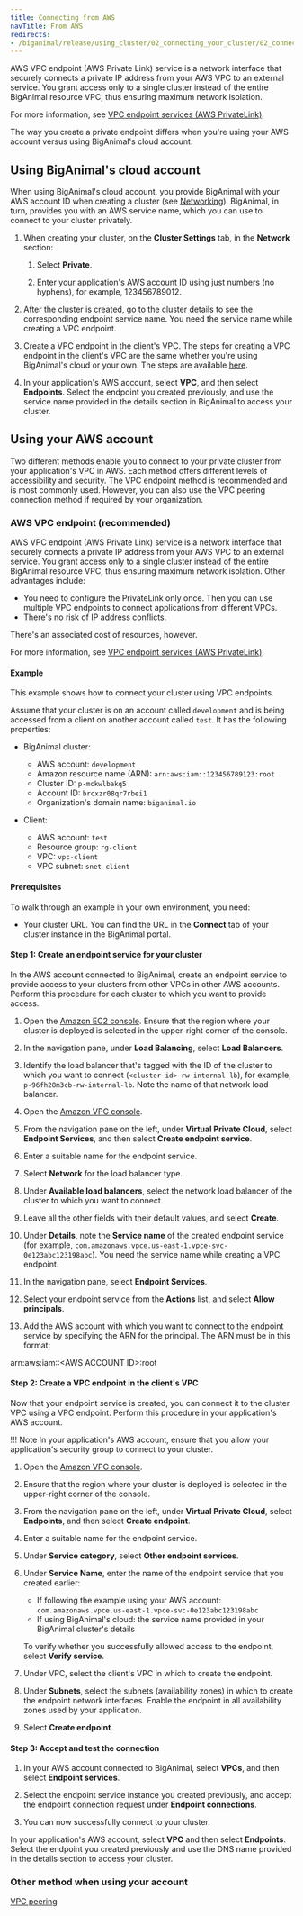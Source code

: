 ```yaml
---
title: Connecting from AWS 
navTitle: From AWS
redirects:
- /biganimal/release/using_cluster/02_connecting_your_cluster/02_connecting_from_aws/01_vpc_endpoint/
---
```




AWS VPC endpoint (AWS Private Link) service is a network interface that securely connects a private IP address from your AWS VPC to an external service. You grant access only to a single cluster instead of the entire BigAnimal resource VPC, thus ensuring maximum network isolation. 

For more information, see [VPC endpoint services (AWS PrivateLink)](https://docs.aws.amazon.com/vpc/latest/privatelink/endpoint-service.html).

The way you create a private endpoint differs when you're using your AWS account versus using BigAnimal's cloud account.

## Using BigAnimal's cloud account

When using BigAnimal's cloud account, you provide BigAnimal with your AWS account ID when creating a cluster (see [Networking](/biganimal/latest/getting_started/creating_a_cluster/#network-logs--telemetry-section)). BigAnimal, in turn, provides you with an AWS service name, which you can use to connect to your cluster privately.

1. When creating your cluster, on the **Cluster Settings** tab, in the **Network** section:
   1. Select **Private**.

   1. Enter your application's AWS account ID using just numbers (no hyphens), for example, 123456789012.

1. After the cluster is created, go to the cluster details to see the corresponding endpoint service name. You need the service name while creating a VPC endpoint.

1. Create a VPC endpoint in the client's VPC. The steps for creating a VPC endpoint in the client's VPC are the same whether you're using BigAnimal's cloud or your own. The steps are available [here](#step-2-create-a-vpc-endpoint-in-the-clients-vpc).

1. In your application's AWS account, select **VPC**, and then select **Endpoints**. Select the endpoint you created previously, and use the service name provided in the details section in BigAnimal to access your cluster.

## Using your AWS account

Two different methods enable you to connect to your private cluster from your application's VPC in AWS. Each method offers different levels of accessibility and security. The VPC endpoint method is recommended and is most commonly used. However, you can also use the VPC peering connection method if required by your organization.

### AWS VPC endpoint (recommended)

AWS VPC endpoint (AWS Private Link) service is a network interface that securely connects a private IP address from your AWS VPC to an external service. You grant access only to a single cluster instead of the entire BigAnimal resource VPC, thus ensuring maximum network isolation. Other advantages include:

-   You need to configure the PrivateLink only once. Then you can use multiple VPC endpoints to connect applications from different VPCs.
-   There's no risk of IP address conflicts.

There's an associated cost of resources, however.

For more information, see [VPC endpoint services (AWS PrivateLink)](https://docs.aws.amazon.com/vpc/latest/privatelink/endpoint-service.html).

#### Example
This example shows how to connect your cluster using VPC endpoints.

Assume that your cluster is on an account called `development` and is being accessed from a client on another account called `test`. It has the following properties:

-   BigAnimal cluster:
    -   AWS account: `development`
    -   Amazon resource name (ARN): `arn:aws:iam::123456789123:root`
    -   Cluster ID: `p-mckwlbakq5` 
    -   Account ID: `brcxzr08qr7rbei1` 
    -   Organization's domain name: `biganimal.io`

-   Client:
    -   AWS account: `test`
    -   Resource group: `rg-client`
    -   VPC: `vpc-client`
    -   VPC subnet: `snet-client`

#### Prerequisites

To walk through an example in your own environment, you need:

- Your cluster URL. You can find the URL in the **Connect** tab of your cluster instance in the BigAnimal portal.


#### Step 1: Create an endpoint service for your cluster

In the AWS account connected to BigAnimal, create an endpoint service to provide access to your clusters from other VPCs in other AWS accounts. Perform this procedure for each cluster to which you want to provide access.

1. Open the [Amazon EC2 console](https://console.aws.amazon.com/ec2/). Ensure that the region where your cluster is deployed is selected in the upper-right corner of the console.

1. In the navigation pane, under **Load Balancing**, select **Load Balancers**.

1. Identify the load balancer that's tagged with the ID of the cluster to which you want to connect (`<cluster-id>-rw-internal-lb`), for example, `p-96fh28m3cb-rw-internal-lb`. Note the name of that network load balancer.

1. Open the [Amazon VPC console](https://console.aws.amazon.com/vpc/). 

1. From the navigation pane on the left, under **Virtual Private Cloud**, select **Endpoint Services**, and then select **Create endpoint service**.

1. Enter a suitable name for the endpoint service.

1. Select **Network** for the load balancer type.

1. Under **Available load balancers**, select the network load balancer of the cluster to which you want to connect. 
 
1. Leave all the other fields with their default values, and select **Create**. 

1. Under **Details**, note the **Service name** of the created endpoint service (for example, `com.amazonaws.vpce.us-east-1.vpce-svc-0e123abc123198abc`). You need the service name while creating a VPC endpoint.

1. In the navigation pane, select **Endpoint Services**.

1. Select your endpoint service from the **Actions** list, and select **Allow principals**.
 
1. Add the AWS account with which you want to connect to the endpoint service by specifying the ARN for the principal. The ARN must be in this format:

 arn:aws:iam::&lt;AWS ACCOUNT ID&gt;:root


#### Step 2: Create a VPC endpoint in the client's VPC

Now that your endpoint service is created, you can connect it to the cluster VPC using a VPC endpoint. Perform this procedure in your application's AWS account. 

!!! Note
    In your application's AWS account, ensure that you allow your application's security group to connect to your cluster.

1. Open the [Amazon VPC console](https://console.aws.amazon.com/vpc/).

1. Ensure that the region where your cluster is deployed is selected in the upper-right corner of the console.

1. From the navigation pane on the left, under **Virtual Private Cloud**, select **Endpoints**, and then select **Create endpoint**.

1. Enter a suitable name for the endpoint service.

1. Under **Service category**, select **Other endpoint services**.

1. Under **Service Name**, enter the name of the endpoint service that you created earlier:
   
   -  If following the example using your AWS account: `com.amazonaws.vpce.us-east-1.vpce-svc-0e123abc123198abc`
   -  If using BigAnimal's cloud: the service name provided in your BigAnimal cluster's details 
   
   To verify whether you successfully allowed access to the endpoint, select **Verify service**.

1. Under VPC, select the client's VPC in which to create the endpoint. 

1. Under **Subnets**, select the subnets (availability zones) in which to create the endpoint network interfaces. Enable the endpoint in all availability zones used by your application.

1. Select **Create endpoint**.

#### Step 3: Accept and test the connection

1. In your AWS account connected to BigAnimal, select **VPCs**, and then select **Endpoint services**. 

1. Select the endpoint service instance you created previously, and accept the endpoint connection request under **Endpoint connections**. 

1. You can now successfully connect to your cluster.

 In your application's AWS account, select **VPC** and then select **Endpoints**. Select the endpoint you created previously and use the DNS name provided in the details section to access your cluster.

### Other method when using your account

[VPC peering](02_vpc_peering) 
